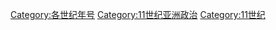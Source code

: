 [[Category:各世纪年号|Category:各世纪年号]]
[[Category:11世纪亚洲政治|Category:11世纪亚洲政治]]
[[Category:11世纪|Category:11世纪]]